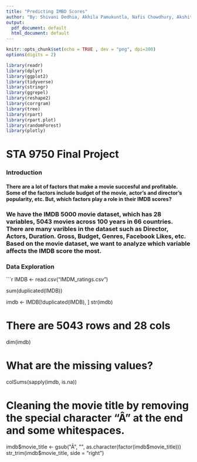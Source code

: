 ```yaml
---
title: "Predicting IMBD Scores"
author: "By: Shivani Dedhia, Akhila Pamukuntla, Nafis Chowdhury, Akshita Jain"
output: 
  pdf_document: default
  html_document: default
---
```


```r
knitr::opts_chunk$set(echo = TRUE , dev = "png", dpi=300)
options(digits = 2)

library(readr)
library(dplyr)
library(ggplot2)
library(tidyverse)
library(stringr)
library(ggrepel)
library(reshape2)
library(corrgram)
library(tree)
library(rpart)
library(rpart.plot)
library(randomForest)
library(plotly)
```

# STA 9750 Final Project

### Introduction

#### There are a lot of factors that make a movie succesful and profitable. Some of the factors include budget of the movie, actor's and director's popularity, etc. But, which factors play a role in their IMDB scores? 

### We have the IMDB 5000 movie dataset, which has 28 variables, 5043 movies across 100 years in 66 countries. There are many varibles in the dataset such as Director, Actors, Duration. Gross, Budget, Genres, Facebook Likes, etc. Based on the movie dataset, we want to analyze which variable affects the IMDB score the most. 

### Data Exploration

```r
IMDB <- read.csv("IMDM_ratings.csv")

sum(duplicated(IMDB))

imdb <- IMDB[!duplicated(IMDB), ]
str(imdb)

# There are 5043 rows and 28 cols
dim(imdb)

# What are the missing values?
colSums(sapply(imdb, is.na))

# Cleaning the movie title by removing the special character "Â" at the end and some whitespaces.
imdb$movie_title <- gsub("Â", "", as.character(factor(imdb$movie_title)))
str_trim(imdb$movie_title, side = "right")




